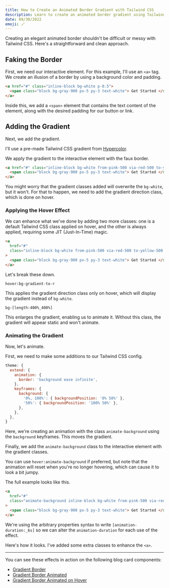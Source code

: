 ```yaml
---
title: How to Create an Animated Border Gradient with Tailwind CSS
description: Learn to create an animated border gradient using Tailwind CSS without custom CSS.
date: 09/30/2022
emoji: 🪄
---
```


Creating an elegant animated border shouldn't be difficult or messy with Tailwind CSS. Here's a straightforward and clean approach.

## Faking the Border

First, we need our interactive element. For this example, I'll use an `<a>` tag. We create an illusion of a border by using a background color and padding.

```html
<a href="#" class="inline-block bg-white p-0.5">
  <span class="block bg-gray-900 px-5 py-3 text-white"> Get Started </span>
</a>
```

Inside this, we add a `<span>` element that contains the text content of the element, along with the desired padding for our button or link.

## Adding the Gradient

Next, we add the gradient.

I'll use a pre-made Tailwind CSS gradient from [Hypercolor](https://hypercolor.dev/).

We apply the gradient to the interactive element with the faux border.

```html
<a href="#" class="inline-block bg-white from-pink-500 via-red-500 to-yellow-500 p-0.5">
  <span class="block bg-gray-900 px-5 py-3 text-white"> Get Started </span>
</a>
```

You might worry that the gradient classes added will overwrite the `bg-white`, but it won't. For that to happen, we need to add the gradient direction class, which is done on hover.

### Applying the Hover Effect

We can enhance what we've done by adding two more classes: one is a default Tailwind CSS class applied on hover, and the other is always applied, requiring some JIT (Just-In-Time) magic.

```html
<a
  href="#"
  class="inline-block bg-white from-pink-500 via-red-500 to-yellow-500 bg-[length:_400%_400%] p-0.5 hover:bg-gradient-to-r"
>
  <span class="block bg-gray-900 px-5 py-3 text-white"> Get Started </span>
</a>
```

Let's break these down.

`hover:bg-gradient-to-r`

This applies the gradient direction class only on hover, which will display the gradient instead of `bg-white`.

`bg-[length:400%_400%]`

This enlarges the gradient, enabling us to animate it. Without this class, the gradient will appear static and won't animate.

### Animating the Gradient

Now, let's animate.

First, we need to make some additions to our Tailwind CSS config.

```js
theme: {
  extend: {
    animation: {
      border: 'background ease infinite',
    },
    keyframes: {
      background: {
        '0%, 100%': { backgroundPosition: '0% 50%' },
        '50%': { backgroundPosition: '100% 50%' },
      },
    },
  },
}
```

Here, we're creating an animation with the class `animate-background` using the `background` keyframes. This moves the gradient.

Finally, we add the `animate-background` class to the interactive element with the gradient classes.

You can use `hover:animate-background` if preferred, but note that the animation will reset when you're no longer hovering, which can cause it to look a bit jumpy.

The full example looks like this.

```html
<a
  href="#"
  class="animate-background inline-block bg-white from-pink-500 via-red-500 to-yellow-500 bg-[length:_400%_400%] p-0.5 [animation-duration:_6s] hover:bg-gradient-to-r"
>
  <span class="block bg-gray-900 px-5 py-3 text-white"> Get Started </span>
</a>
```

We're using the arbitrary properties syntax to write `[animation-duration:_6s]` so we can alter the `animation-duration` for each use of the effect.

Here's how it looks. I've added some extra classes to enhance the `<a>`.

<BlogPreview
  previewId="animated-border"
  previewTitle="Animated Border Example"
  previewContainer="grid min-h-screen place-content-center p-8"
/>

---

You can see these effects in action on the following blog card components:

- [Gradient Border](/components/marketing/blog-cards#component-4)
- [Gradient Border Animated](/components/marketing/blog-cards#component-5)
- [Gradient Border Animated on Hover](/components/marketing/blog-cards#component-6)
